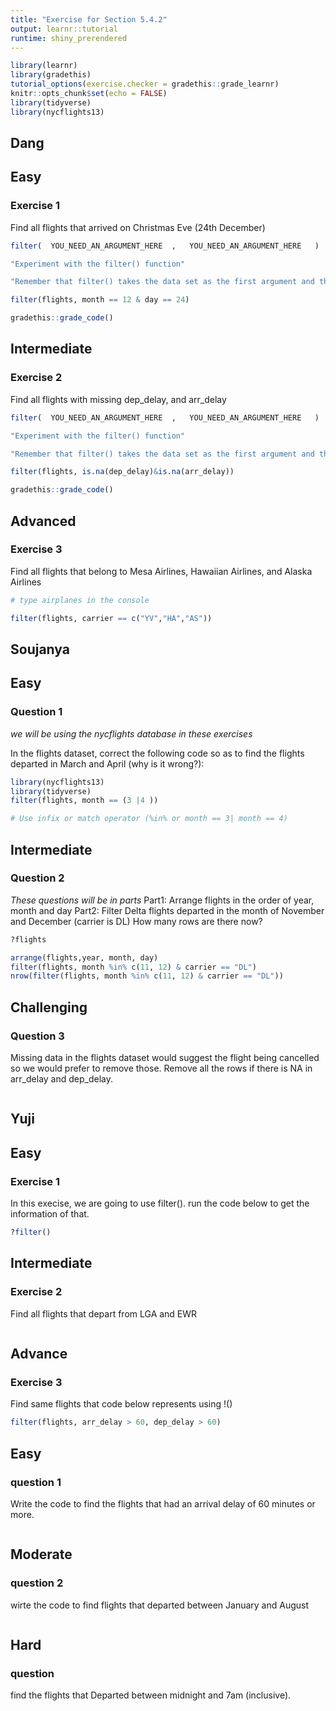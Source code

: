 ```yaml
---
title: "Exercise for Section 5.4.2"
output: learnr::tutorial
runtime: shiny_prerendered
---
```




```r
library(learnr)
library(gradethis)
tutorial_options(exercise.checker = gradethis::grade_learnr) 
knitr::opts_chunk$set(echo = FALSE)
library(tidyverse)
library(nycflights13)
```

## Dang
## Easy

### Exercise 1  

Find all flights that arrived on Christmas Eve (24th December)



```r
filter(  YOU_NEED_AN_ARGUMENT_HERE  ,   YOU_NEED_AN_ARGUMENT_HERE   )
```
```r
"Experiment with the filter() function"

```
```r
"Remember that filter() takes the data set as the first argument and then some set of conditions to filter on as the second argument"

```


```r
filter(flights, month == 12 & day == 24)

```
```r
gradethis::grade_code()

```


##  Intermediate

### Exercise 2

Find all flights with missing dep_delay, and arr_delay  


```r
filter(  YOU_NEED_AN_ARGUMENT_HERE  ,   YOU_NEED_AN_ARGUMENT_HERE   )
```
```r
"Experiment with the filter() function"

```
```r
"Remember that filter() takes the data set as the first argument and then some set of conditions to filter on as the second argument"

```


```r
filter(flights, is.na(dep_delay)&is.na(arr_delay))

```
```r
gradethis::grade_code()

```
## Advanced

### Exercise 3

Find all flights that belong to Mesa Airlines, Hawaiian Airlines, and Alaska Airlines

```r
# type airplanes in the console
```

```r
filter(flights, carrier == c("YV","HA","AS"))
```

## Soujanya


## Easy 

### Question 1 

*we will be using the nycflights database in these exercises*

In the flights dataset, correct the following code so as to find the flights departed in March and April (why is it wrong?): 

```r
library(nycflights13)
library(tidyverse)
filter(flights, month == (3 |4 ))
```

```r
# Use infix or match operator (%in% or month == 3| month == 4)
```

## Intermediate

### Question 2

*These questions will be in parts *
Part1: Arrange flights in the order of year, month and day
Part2: Filter Delta flights departed in the month of November and December (carrier is DL)
How many rows are there now?

```r
?flights

```

```r
arrange(flights,year, month, day)
filter(flights, month %in% c(11, 12) & carrier == "DL")
nrow(filter(flights, month %in% c(11, 12) & carrier == "DL"))
```

## Challenging

### Question 3

Missing data in the flights dataset would suggest the flight being cancelled so we would prefer to remove those. Remove all the rows if there is NA in arr_delay and dep_delay.

```r

```


## Yuji
## Easy
### Exercise 1

In this execise, we are going to use filter(). run the code below to get the information of that. 
```r
?filter()
```


## Intermediate
### Exercise 2

Find all flights that depart from LGA and EWR
```r

```

## Advance
### Exercise 3

Find same flights that code below represents using !()
```r
filter(flights, arr_delay > 60, dep_delay > 60)
```

## Easy

### question 1

Write the code to find the flights that had an arrival delay of 60 minutes or more.

```r

```

## Moderate 

### question 2

wirte the code to find flights that departed between January and August

```r

```

## Hard

### question 

find the flights that Departed between midnight and 7am (inclusive).

```r

```




